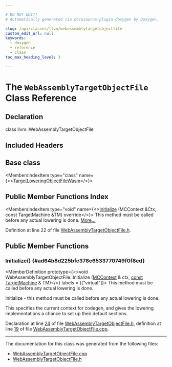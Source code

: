 ```yaml
---

# DO NOT EDIT!
# Automatically generated via docusaurus-plugin-doxygen by Doxygen.

slug: /api/classes/llvm/webassemblytargetobjectfile
custom_edit_url: null
keywords:
  - doxygen
  - reference
  - class
toc_max_heading_level: 3

---
```





# The `WebAssemblyTargetObjectFile` Class Reference

<DoxygenPage pluginConfig={pluginConfig}>



## Declaration

<CodeBlock>class llvm::WebAssemblyTargetObjectFile</CodeBlock>

## Included Headers

<IncludesList>
<IncludesListItem
  filePath="Target/WebAssembly/WebAssemblyTargetObjectFile.h"
  permalink="/docs/api/files/lib/lib/target/lib/target/webassembly/webassemblytargetobjectfile-h"
  isLocal="true" />
</IncludesList>

## Base class

<MembersIndex>

<MembersIndexItem
  type="class"
  name={<><a href="/docs/api/classes/llvm/targetloweringobjectfilewasm">TargetLoweringObjectFileWasm</a></>}>
</MembersIndexItem>

</MembersIndex>

## Public Member Functions Index

<MembersIndex>

<MembersIndexItem
  type="void"
  name={<><a href="#ad64b8d225bfc378e6533770749f0f8ed">Initialize</a> (MCContext &amp;Ctx, const TargetMachine &amp;TM) override</>}>
This method must be called before any actual lowering is done. <a href="#ad64b8d225bfc378e6533770749f0f8ed">More...</a>
</MembersIndexItem>

</MembersIndex>


Definition at line 22 of file <a href="/docs/api/files/lib/lib/target/lib/target/webassembly/webassemblytargetobjectfile-h">WebAssemblyTargetObjectFile.h</a>.

<SectionDefinition>

## Public Member Functions

### Initialize() {#ad64b8d225bfc378e6533770749f0f8ed}

<MemberDefinition
  prototype={<>void WebAssemblyTargetObjectFile::Initialize (<a href="/docs/api/classes/llvm/mccontext">MCContext</a> &amp; ctx, <a href="/docs/api/files/lib/lib/target/lib/target/aarch64/aarch64promoteconstant-cpp/#a90f8350fecae261c25be85d38b451bff">const</a> <a href="/docs/api/classes/llvm/targetmachine">TargetMachine</a> &amp; TM)</>}
  labels = {["virtual"]}>
This method must be called before any actual lowering is done.

Initialize - this method must be called before any actual lowering is done.

This specifies the current context for codegen, and gives the lowering implementations a chance to set up their default sections.

Declaration at line <a href="/docs/api/files/lib/lib/target/lib/target/webassembly/webassemblytargetobjectfile-h/#l00024">24</a> of file <a href="/docs/api/files/lib/lib/target/lib/target/webassembly/webassemblytargetobjectfile-h">WebAssemblyTargetObjectFile.h</a>, definition at line <a href="/docs/api/files/lib/lib/target/lib/target/webassembly/webassemblytargetobjectfile-cpp/#l00019">19</a> of file <a href="/docs/api/files/lib/lib/target/lib/target/webassembly/webassemblytargetobjectfile-cpp">WebAssemblyTargetObjectFile.cpp</a>.
</MemberDefinition>

</SectionDefinition>

<hr/>

The documentation for this class was generated from the following files:

<ul>
<li><a href="/docs/api/files/lib/lib/target/lib/target/webassembly/webassemblytargetobjectfile-cpp">WebAssemblyTargetObjectFile.cpp</a></li>
<li><a href="/docs/api/files/lib/lib/target/lib/target/webassembly/webassemblytargetobjectfile-h">WebAssemblyTargetObjectFile.h</a></li>
</ul>

</DoxygenPage>
